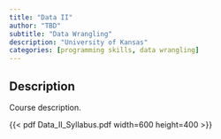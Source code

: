 ```yaml
---
title: "Data II"
author: "TBD"
subtitle: "Data Wrangling"
description: "University of Kansas"
categories: [programming skills, data wrangling]
---
```


## Description

Course description.

{{< pdf Data_II_Syllabus.pdf width=600 height=400 >}}